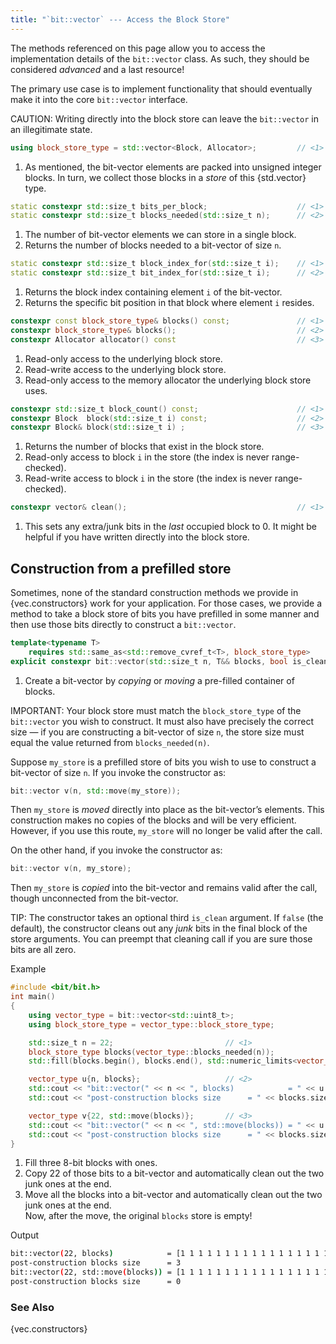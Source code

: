 ```yaml
---
title: "`bit::vector` --- Access the Block Store"
---
```


The methods referenced on this page allow you to access the implementation details of the `bit::vector` class.
As such, they should be considered *advanced* and a last resource!

The primary use case is to implement functionality that should eventually make it into the core `bit::vector` interface.

CAUTION: Writing directly into the block store can leave the `bit::vector` in an illegitimate state.

```cpp
using block_store_type = std::vector<Block, Allocator>;         // <1>
```
1. As mentioned, the bit-vector elements are packed into unsigned integer blocks. In turn, we collect those blocks in a _store_ of this {std.vector} type.

```cpp
static constexpr std::size_t bits_per_block;                    // <1>
static constexpr std::size_t blocks_needed(std::size_t n);      // <2>
```
1. The number of bit-vector elements we can store in a single block.
2. Returns the number of blocks needed to a bit-vector of size `n`.

```cpp
static constexpr std::size_t block_index_for(std::size_t i);    // <1>
static constexpr std::size_t bit_index_for(std::size_t i);      // <2>
```
1. Returns the block index containing element `i` of the bit-vector.
2. Returns the specific bit position in that block where element `i` resides.

```cpp
constexpr const block_store_type& blocks() const;               // <1>
constexpr block_store_type& blocks();                           // <2>
constexpr Allocator allocator() const                           // <3>
```
1. Read-only access to the underlying block store.
2. Read-write access to the underlying block store.
3. Read-only access to the memory allocator the underlying block store uses.

```cpp
constexpr std::size_t block_count() const;                      // <1>
constexpr Block  block(std::size_t i) const;                    // <2>
constexpr Block& block(std::size_t i) ;                         // <3>
```
1. Returns the number of blocks that exist in the block store.
2. Read-only access to block `i` in the store (the index is never range-checked).
3. Read-write access to block `i` in the store (the index is never range-checked).

```cpp
constexpr vector& clean();                                      // <1>
```
1. This sets any extra/junk bits in the _last_ occupied block to 0. It might be helpful if you have written directly into the block store.

## Construction from a prefilled store

Sometimes, none of the standard construction methods we provide in {vec.constructors} work for your application.
For those cases, we provide a method to take a block store of bits you have prefilled in some manner and then use those bits directly to construct a `bit::vector`.

```cpp
template<typename T>
    requires std::same_as<std::remove_cvref_t<T>, block_store_type>
explicit constexpr bit::vector(std::size_t n, T&& blocks, bool is_clean = false);   // <1>
```
1. Create a bit-vector by *copying* or *moving* a pre-filled container of blocks.

IMPORTANT: Your block store must match the `block_store_type` of the `bit::vector` you wish to construct.
It must also have precisely the correct size --- if you are constructing a bit-vector of size `n`, the store size must equal the value returned from `blocks_needed(n)`.

Suppose `my_store` is a prefilled store of bits you wish to use to construct a bit-vector of size `n`.
If you invoke the constructor as:
```cpp
bit::vector v(n, std::move(my_store));
```
Then `my_store` is *moved* directly into place as the bit-vector's elements.
This construction makes no copies of the blocks and will be very efficient.
However, if you use this route, `my_store` will no longer be valid after the call.

On the other hand, if you invoke the constructor as:
```cpp
bit::vector v(n, my_store);
```
Then `my_store` is *copied* into the bit-vector and remains valid after the call, though unconnected from the bit-vector.

TIP: The constructor takes an optional third `is_clean` argument.
If `false` (the default), the constructor cleans out any _junk_ bits in the final block of the store arguments.
You can preempt that cleaning call if you are sure those bits are all zero.

[Example]{.bt}
```cpp
#include <bit/bit.h>
int main()
{
    using vector_type = bit::vector<std::uint8_t>;
    using block_store_type = vector_type::block_store_type;

    std::size_t n = 22;                         // <1>
    block_store_type blocks(vector_type::blocks_needed(n));
    std::fill(blocks.begin(), blocks.end(), std::numeric_limits<vector_type::block_type>::max());

    vector_type u{n, blocks};                   // <2>
    std::cout << "bit::vector(" << n << ", blocks)            = " << u    << '\n';
    std::cout << "post-construction blocks size      = " << blocks.size() << '\n';

    vector_type v{22, std::move(blocks)};       // <3>
    std::cout << "bit::vector(" << n << ", std::move(blocks)) = " << u    << '\n';
    std::cout << "post-construction blocks size      = " << blocks.size() << '\n';
}
```
1. Fill three 8-bit blocks with ones.
2. Copy 22 of those bits to a bit-vector and automatically clean out the two junk ones at the end.
3. Move all the blocks into a bit-vector and automatically clean out the two junk ones at the end. \
   Now, after the move, the original `blocks` store is empty!

[Output]{.bt}
```bash
bit::vector(22, blocks)            = [1 1 1 1 1 1 1 1 1 1 1 1 1 1 1 1 1 1 1 1 1 1]
post-construction blocks size      = 3
bit::vector(22, std::move(blocks)) = [1 1 1 1 1 1 1 1 1 1 1 1 1 1 1 1 1 1 1 1 1 1]
post-construction blocks size      = 0
```

### See Also
{vec.constructors}